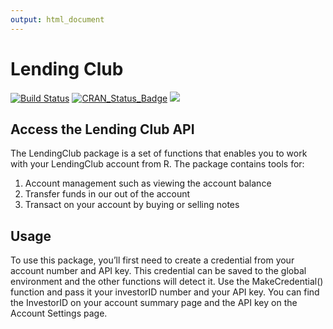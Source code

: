 ```yaml
---
output: html_document
---
```

# Lending Club  
[![Build Status](https://travis-ci.org/kuhnrl30/LendingClub.svg?branch=master)](https://travis-ci.org/kuhnrl30/LendingClub) [![CRAN\_Status\_Badge](http://www.r-pkg.org/badges/version/LendingClub)](https://cran.r-project.org/package=LendingClub) <img src= "https://cranlogs.r-pkg.org/badges/grand-total/LendingClub" />


## Access the Lending Club API
The LendingClub package is a set of functions that enables you to work with your LendingClub account from R.  The package contains tools for:  

1. Account management such as viewing the account balance  
2. Transfer funds in our out of the account  
2. Transact on your account by buying or selling notes  


## Usage 
To use this package, you'll first need to create a credential from your account 
number and API key. This credential can be saved to the global environment and 
the other functions will detect it. Use the MakeCredential() function and pass 
it your investorID number and your API key. You can find the InvestorID on your 
account summary page and the API key on the Account Settings page. 
